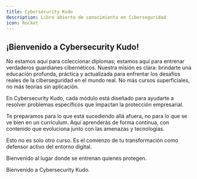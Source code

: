 ```yaml
---
title: Cybersecurity Kudo
description: Libro abierto de conocimiento en Ciberseguridad
icon: Rocket
---
```


## ¡Bienvenido a Cybersecurity Kudo!

No estamos aquí para coleccionar diplomas; estamos aquí para entrenar verdaderos guardianes cibernéticos. Nuestra misión es clara: brindarte una educación profunda, práctica y actualizada para enfrentar los desafíos reales de la ciberseguridad en el mundo real. No más cursos superficiales, no más teorías sin aplicación.

En Cybersecurity Kudo, cada módulo está diseñado para ayudarte a resolver problemas específicos que impactan la protección empresarial.

Te preparamos para lo que está sucediendo allá afuera, no para lo que se ve bien en un currículum. Aquí aprenderás de forma continua, con contenido que evoluciona junto con las amenazas y tecnologías.

Esto no es solo otro curso. Es el comienzo de tu transformación como defensor activo del entorno digital.

Bienvenido al lugar donde se entrenan quienes protegen.

Bienvenido a Cybersecurity Kudo.

